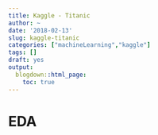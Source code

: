 ```yaml
---
title: Kaggle - Titanic
author: ~
date: '2018-02-13'
slug: kaggle-titanic
categories: ["machineLearning","kaggle"]
tags: []
draft: yes
output:
  blogdown::html_page:
    toc: true
---
```


# EDA